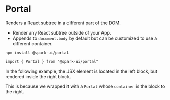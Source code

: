 


<Meta of={PortalStories} />

# Portal

Renders a React subtree in a different part of the DOM.

- Render any React subtree outside of your App.
- Appends to `document.body` by default but can be customized to use a different container.

<StoryHeading label="Install" />

```
npm install @spark-ui/portal
```

<StoryHeading label="Import" />

```
import { Portal } from "@spark-ui/portal"
```

<StoryHeading label="Props" />

<ArgsTable of={Portal} />

<StoryHeading label="Usage" />

In the following example, the JSX element is located in the left block, but rendered inside the right block.

This is because we wrapped it with a `Portal` whose `container` is the block to the right.

<Canvas>
  <Story of={PortalStories.Usage} />
</Canvas>
